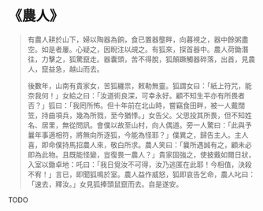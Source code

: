 # 《農人》

> 有農人耕於山下，婦以陶器為餉，食已置器壟畔，向暮視之，器中餘粥盡空。如是者屢。心疑之，因睨注以覘之。有狐來，探首器中。農人荷鋤潛往，力擊之，狐驚竄走。器囊頭，苦不得脫，狐顛蹶觸器碎落，出首，見農人，竄益急，越山而去。
>
> 後數年，山南有貴家女，苦狐纏祟，敕勒無靈。狐謂女曰：「紙上符咒，能奈我何！」女給之曰：「汝道術良深，可幸永好。顧不知生平亦有所畏者否？」狐曰：「我罔所怖。但十年前在北山時，嘗竊食田畔，被一人戴闊笠，持曲項兵，幾為所戮，至今猶悸。」女告父。父思投其所畏，但不知姓名、居里，無從問訊。會僕以故至山村，向人偶道。旁一人驚曰：「此與予曩年事適相符，將無向所逐狐，今能為怪耶？」僕異之，歸告主人。主人喜，即命僕持馬招農人來，敬白所求。農人笑曰：「曩所遇誠有之，顧未必即為此物。且既能怪變，豈復畏一農人？」貴家固強之，使披戴如爾日狀，入室以鋤卓地：吒曰：「我日覓汝不可得，汝乃逃匿在此耶！今相值，決殺不宥！」言已，即聞狐鳴於室。農人益作威怒，狐即哀告乞命，農人叱曰：「速去，釋汝。」女見狐捧頭鼠竄而去。自是遂安。

TODO
